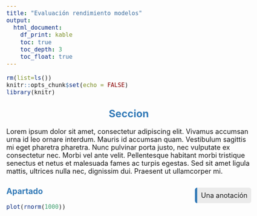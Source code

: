 ```yaml
---
title: "Evaluación rendimiento modelos"
output: 
  html_document: 
    df_print: kable
    toc: true
    toc_depth: 3
    toc_float: true
---
```


<style type="text/css">

.section {
  /* evita que el texto se meta en las anotaciones */
  clear: right;
}

body { /* Normal  */
  font-size: 18px;
}

b, strong {
  color: #337ab7;
}

.table {
  font-size: 14px;
}

.author {
  text-align: right;
  color: #337ab7;
}

.annot {
  border-left: #337ab7 6px solid;
  background: #ebebeb;
  border-radius: 6px;
  padding: 10px;
  margin-top: 15px;
  margin-bottom: 10px;
  display: inline-block;
  position: right;
  float: right;
}

.annot strong {
  font-size: 1.3em;
  font-weight: bold;
  color: #337ab7;
}

h1, h2 {
  text-align: center;
  color: #337ab7;
  margin-top: 30px;
  margin-bottom: 20px;
}

h3, h4 {
  color: #337ab7;
  margin-top: 30px;
  margin-bottom: 20px;
}

</style>

```r
rm(list=ls())
knitr::opts_chunk$set(echo = FALSE)
library(knitr)
```

## Seccion

Lorem ipsum dolor sit amet, consectetur adipiscing elit. Vivamus accumsan urna id leo ornare interdum. Mauris id accumsan quam. Vestibulum sagittis mi eget pharetra pharetra. Nunc pulvinar porta justo, nec vulputate ex consectetur nec. Morbi vel ante velit. Pellentesque habitant morbi tristique senectus et netus et malesuada fames ac turpis egestas. Sed sit amet ligula mattis, ultrices nulla nec, dignissim dui. Praesent ut ullamcorper mi.

<p class="annot">Una anotación</p>

### Apartado

```r
plot(rnorm(1000))
```
